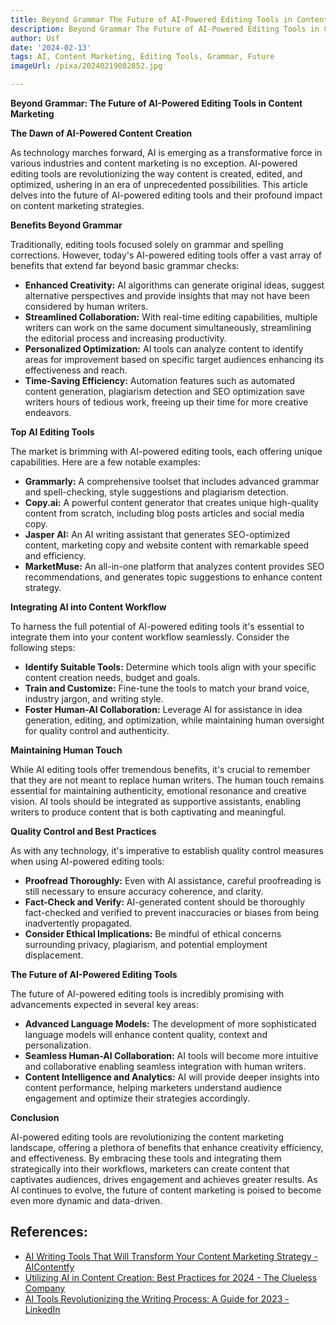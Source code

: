 ```yaml
---
title: Beyond Grammar The Future of AI-Powered Editing Tools in Content Marketing
description: Beyond Grammar The Future of AI-Powered Editing Tools in Content Marketing
author: Usf
date: '2024-02-13'
tags: AI, Content Marketing, Editing Tools, Grammar, Future
imageUrl: /pixa/20240219082852.jpg

---
```

**Beyond Grammar: The Future of AI-Powered Editing  Tools in Content Marketing**

**The Dawn of AI-Powered Content Creation**

As technology marches forward, AI is emerging as a transformative  force in various industries and content marketing is no exception. AI-powered editing tools are revolutionizing the  way content is created,  edited, and optimized, ushering in an era of unprecedented possibilities. This article delves into the future of AI-powered editing tools and their profound  impact on content marketing strategies.

**Benefits Beyond Grammar**

Traditionally, editing tools focused solely on  grammar and spelling corrections. However, today's AI-powered editing  tools offer a vast array of benefits that  extend far beyond basic grammar checks:

* **Enhanced Creativity:** AI algorithms can generate original ideas,  suggest alternative perspectives and provide insights that may not have been considered by human  writers.
* **Streamlined Collaboration:** With real-time editing capabilities, multiple writers can work on the same document simultaneously, streamlining the editorial process and increasing productivity.
* **Personalized Optimization:** AI  tools can analyze content to identify areas for improvement based on specific target  audiences enhancing its effectiveness and reach.
* **Time-Saving Efficiency:** Automation features such as automated content generation, plagiarism detection  and SEO optimization  save writers hours of tedious work, freeing up their time for more creative endeavors.

**Top AI  Editing Tools**

The  market is brimming with AI-powered  editing tools, each offering unique capabilities. Here are a few notable examples:

*  **Grammarly:** A comprehensive toolset that includes  advanced grammar and spell-checking, style suggestions and plagiarism detection.
* **Copy.ai:** A powerful content generator that  creates unique high-quality content from  scratch,  including blog posts articles and social media copy.
* **Jasper AI:** An AI  writing assistant  that generates SEO-optimized content, marketing copy and website content with remarkable speed and efficiency.
* **MarketMuse:** An all-in-one platform that analyzes content provides SEO recommendations, and generates topic suggestions  to enhance content strategy.

**Integrating AI into Content Workflow**

To harness the full potential of AI-powered editing tools it's essential to integrate them into  your  content workflow seamlessly. Consider  the following steps:

* **Identify Suitable Tools:** Determine which tools align with your specific content creation needs, budget  and goals.
* **Train and Customize:** Fine-tune  the tools to match your brand voice, industry jargon,  and writing style.
* **Foster Human-AI Collaboration:** Leverage AI for assistance in idea generation, editing, and optimization, while maintaining human oversight for quality control and authenticity.

**Maintaining Human Touch**

While AI editing tools offer tremendous benefits, it's crucial to remember that they are not meant to replace human writers.  The human touch remains essential for maintaining authenticity, emotional resonance and  creative vision.  AI  tools should be integrated as  supportive assistants, enabling writers to produce content that is  both captivating and meaningful.

**Quality Control and Best Practices**

As with any technology, it's imperative to establish quality control measures when using AI-powered  editing  tools:

* **Proofread Thoroughly:** Even with AI assistance, careful proofreading is still necessary to ensure accuracy coherence,  and clarity.
* **Fact-Check and Verify:** AI-generated  content should be thoroughly fact-checked and verified to prevent inaccuracies or biases from being inadvertently  propagated.
* **Consider Ethical  Implications:** Be  mindful of ethical concerns surrounding privacy, plagiarism, and potential employment displacement.

**The  Future of AI-Powered Editing Tools**

The future of  AI-powered editing  tools is incredibly  promising with advancements expected in several key areas:

*  **Advanced Language Models:** The development of more sophisticated language models will enhance content quality, context and  personalization.
* **Seamless Human-AI Collaboration:** AI tools will become more intuitive and  collaborative enabling seamless  integration with human writers.
* **Content Intelligence and Analytics:** AI will provide deeper insights  into content performance, helping marketers  understand audience  engagement and optimize their strategies accordingly.

**Conclusion**

AI-powered  editing tools are revolutionizing the content marketing landscape, offering a  plethora of benefits that enhance creativity  efficiency, and  effectiveness. By embracing these tools and integrating  them  strategically into their workflows, marketers can create content that captivates audiences, drives engagement and achieves greater  results. As AI continues to evolve, the future of content marketing is  poised to become even more dynamic and data-driven.

## References:
- [AI Writing Tools That Will Transform Your Content Marketing Strategy - AIContentfy](https://aicontentfy.com/en/blog/ai-writing-tools-that-will-transform-content-marketing-strategy)
- [Utilizing AI in Content Creation: Best Practices for 2024 - The Clueless Company](https://www.theclueless.company/how-to-use-ai-in-content-creation/)
- [AI Tools Revolutionizing the Writing Process: A Guide for 2023 - LinkedIn](https://www.linkedin.com/pulse/ai-tools-revolutionizing-writing-process-guide-2023-muhammad-faisal)
